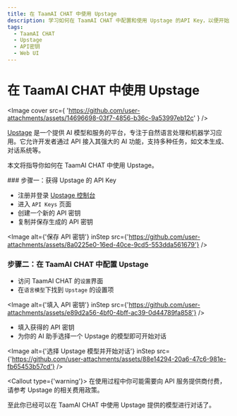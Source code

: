 ```yaml
---
title: 在 TaamAI CHAT 中使用 Upstage
description: 学习如何在 TaamAI CHAT 中配置和使用 Upstage 的API Key，以便开始对话和交互。
tags:
  - TaamAI CHAT
  - Upstage
  - API密钥
  - Web UI
---
```


# 在 TaamAI CHAT 中使用 Upstage

<Image
  cover
  src={
    'https://github.com/user-attachments/assets/14696698-03f7-4856-b36c-9a53997eb12c'
  }
/>

[Upstage](https://www.upstage.ai/) 是一个提供 AI 模型和服务的平台，专注于自然语言处理和机器学习应用。它允许开发者通过 API 接入其强大的 AI 功能，支持多种任务，如文本生成、对话系统等。

本文将指导你如何在 TaamAI CHAT 中使用 Upstage。

<Steps>
### 步骤一：获得 Upstage 的 API Key

- 注册并登录 [Upstage 控制台](https://console.upstage.ai/home)
- 进入 `API Keys` 页面
- 创建一个新的 API 密钥
- 复制并保存生成的 API 密钥

<Image
  alt={'保存 API 密钥'}
  inStep
  src={'https://github.com/user-attachments/assets/8a0225e0-16ed-40ce-9cd5-553dda561679'}
/>

### 步骤二：在 TaamAI CHAT 中配置 Upstage

- 访问 TaamAI CHAT 的`设置`界面
- 在`语言模型`下找到 `Upstage` 的设置项

<Image
  alt={'填入 API 密钥'}
  inStep
  src={'https://github.com/user-attachments/assets/e89d2a56-4bf0-4bff-ac39-0d44789fa858'}
/>

- 填入获得的 API 密钥
- 为你的 AI 助手选择一个 Upstage 的模型即可开始对话

<Image
  alt={'选择 Upstage 模型并开始对话'}
  inStep
  src={'https://github.com/user-attachments/assets/88e14294-20a6-47c6-981e-fb65453b57cd'}
/>

<Callout type={'warning'}>
  在使用过程中你可能需要向 API 服务提供商付费，请参考 Upstage 的相关费用政策。
</Callout>

</Steps>

至此你已经可以在 TaamAI CHAT 中使用 Upstage 提供的模型进行对话了。
